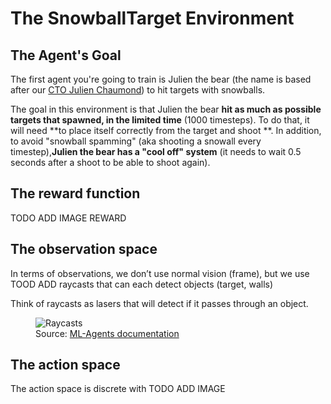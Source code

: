 # The SnowballTarget Environment

## The Agent's Goal
The first agent you're going to train is Julien the bear (the name is based after our [CTO Julien Chaumond](https://twitter.com/julien_c)) to hit targets with snowballs.

The goal in this environment is that Julien the bear **hit as much as possible targets that spawned, in the limited time** (1000 timesteps). To do that, it will need **to place itself correctly from the target and shoot
**. In addition, to avoid "snowball spamming" (aka shooting a snowall every timestep),**Julien the bear has a "cool off" system** (it needs to wait 0.5 seconds after a shoot to be able to shoot again).

## The reward function

TODO ADD IMAGE REWARD

## The observation space

In terms of observations, we don’t use normal vision (frame), but we use TOOD ADD raycasts that can each detect objects (target, walls)

Think of raycasts as lasers that will detect if it passes through an object.

<figure>
<img src="https://huggingface.co/datasets/huggingface-deep-rl-course/course-images/resolve/main/en/unit5/raycasts.png" alt="Raycasts"/>
<figcaption>Source: <a href="https://github.com/Unity-Technologies/ml-agents">ML-Agents documentation</a></figcaption>
</figure>

## The action space

The action space is discrete with TODO ADD
IMAGE
